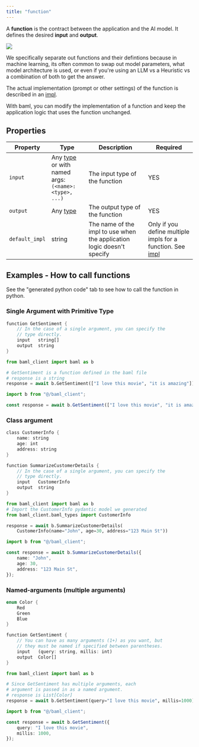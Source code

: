```yaml
---
title: "function"
---
```


A **function** is the contract between the application and the AI model. It defines the desired **input** and **output**.

<img src="/images/v3/BAML_contract.png" />

We specifically separate out functions and their defintions because in machine learning,
its often common to swap out model parameters, what model architecture is used, or even
if you're using an LLM vs a Heuristic vs a combination of both to get the answer.

The actual implementation (prompt or other settings) of the function is described in an [impl](/v3/syntax/impl).

With baml, you can modify the implementation of a function and keep the application logic that uses the
function unchanged.


## Properties

| Property       | Type                        | Description                                                            | Required                                                                      |
| -------------- | --------------------------- | ---------------------------------------------------------------------- | ----------------------------------------------------------------------------- |
| `input`        | Any [type](/v3/syntax/type) or with named args:<br/>`(<name>: <type>, ...)` | The input type of the function                                         | YES                                                                           |
| `output`       | Any [type](/v3/syntax/type) | The output type of the function                                        | YES                                                                           |
| `default_impl` | string                      | The name of the impl to use when the application logic doesn't specify | Only if you define multiple impls for a function. See [impl](/v3/syntax/impl) |

## Examples - How to call functions
See the "generated python code" tab to see how to call the function in python.
### Single Argument with Primitive Type

```rust BAMl
function GetSentiment {
    // In the case of a single argument, you can specify the
    // type directly.
    input   string[]
    output  string
}
```

<CodeGroup>

```python Python Usage
from baml_client import baml as b

# GetSentiment is a function defined in the baml file
# response is a string
response = await b.GetSentiment(["I love this movie", "it is amazing"])
```

```typescript TypeScript Usage
import b from "@/baml_client";

const response = await b.GetSentiment(["I love this movie", "it is amazing"]);
```

</CodeGroup>


### Class argument

```rust BAML
class CustomerInfo {
    name: string
    age: int
    address: string
}

function SummarizeCustomerDetails {
    // In the case of a single argument, you can specify the
    // type directly.
    input   CustomerInfo
    output  string
}
```

<CodeGroup>

```python Python Usage
from baml_client import baml as b
# Import the CustomerInfo pydantic model we generated
from baml_client.baml_types import CustomerInfo

response = await b.SummarizeCustomerDetails(
    CustomerInfo(name="John", age=30, address="123 Main St"))
```

```typescript TypeScript Usage
import b from "@/baml_client";

const response = await b.SummarizeCustomerDetails({
    name: "John",
    age: 30,
    address: "123 Main St",
});
```

</CodeGroup>


### Named-arguments (multiple arguments)

```rust BAML
enum Color {
    Red
    Green
    Blue
}

function GetSentiment {
    // You can have as many arguments (1+) as you want, but
    // they must be named if specified between parentheses.
    input   (query: string, millis: int)
    output  Color[]
}
```

<CodeGroup>

```python Python Usage
from baml_client import baml as b

# Since GetSentiment has multiple arguments, each
# argument is passed in as a named argument.
# response is List[Color]
response = await b.GetSentiment(query="I love this movie", millis=1000)
```

```typescript TypeScript Usage
import b from "@/baml_client";

const response = await b.GetSentiment({
    query: "I love this movie",
    millis: 1000,
});
```

</CodeGroup>
